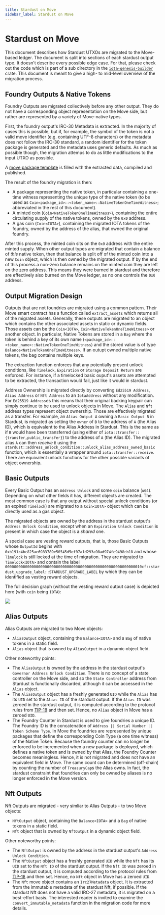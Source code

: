 ```yaml
---
title: Stardust on Move
sidebar_label: Stardust on Move
---
```


# Stardust on Move

This document describes how Stardust UTXOs are migrated to the Move-based ledger. The document is split into sections of
each stardust output type. It doesn't describe every possible edge case. For that, please check out the code which is
part of a sub directory in the [`iota-genesis-builder`](../../../iota-genesis-builder/src/stardust/) crate. This
document is meant to give a high- to mid-level overview of the migration process.

## Foundry Outputs & Native Tokens

Foundry Outputs are migrated collectively before any other output. They do not have a corresponding object
representation on the Move side, but rather are represented by a variety of Move-native types.

First, the foundry output's IRC-30 Metadata is extracted. In the majority of cases this is possible, but if, for
example, the symbol of the token is not a valid move identifier (e.g. containing UTF-8 characters) or the metadata does
not follow the IRC-30 standard, a random identifier for the token package is generated and the metadata uses generic
defaults. As much as possible though, the migration attemps to do as little modifications to the input UTXO as possible.

A
[move package template](../../../iota-genesis-builder/src/stardust/native_token/package_template/sources/native_token_template.move)
is filled with the extracted data, compiled and published.

The result of the foundry migration is then:

- A package representing the native token, in particular containing a one-time witness representing the unique type of
  the native token (to be used as `Coin<package_id>::<token_name>::NativeTokenOneTimeWitness>`; abbreviated in the rest
  of this document).
- A minted coin (`Coin<NativeTokenOneTimeWitness>`), containing the entire circulating supply of the native tokens,
  owned by the `0x0` address.
- A gas coin (`Coin<IOTA>`), containing the migrated IOTA tokens of the foundry, owned by the address of the alias, that
  owned the original foundry.

After this process, the minted coin sits on the `0x0` address with the entire minted supply. When other output types are
migrated that contain a balance of _this_ native token, then that balance is split off of the minted coin into a new
`Coin` object, which is then owned by the migrated output. If by the end of this process a non-zero balance remains on
the minted coin they are left on the zero address. This means they were burned in stardust and therefore are effectively
also burned on the Move ledger, as no one controls the `0x0` address.

## Output Migration Design

Outputs that are not foundries are migrated using a common pattern. Their Move smart contract has a function called
`extract_assets` which returns all of the migrated assets. Generally, these outputs are migrated to an object which
contains the other associated assets in static or dynamic fields. Those assets can be the `Coin<IOTA>`,
`Coin<NativeTokenOneTimeWitness>` or another object. In particular, Native Tokens are stored in a `Bag` where the token
is behind a key of its own name (`<package_id>::<token_name>::NativeTokenOneTimeWitness`) and the stored value is of
type `Balance<NativeTokenOneTimeWitness>`. If an outupt owned multiple native tokens, the bag contains multiple keys.

The extraction function enforces that any potentially present unlock conditions, like `Timelock`, `Expiration` or
`Storage Deposit Return` are enforced. For instance, if a timelocked basic ouput's assets are attempted to be extracted,
the transaction would fail, just like it would in stardust.

Address Ownership is migrated directly by converting `Ed25519 Address`, `Alias Address` or `Nft Address` to an
`IotaAddress` without any modification. For `Ed25519 Address`es this means that their original backing keypair can
simply continue to be used to unlock objects in Move. The `Alias` and `Nft` address types represent object ownership.
Those are effectively migrated as a transfer. For example, an `Alias Output A` owning a `Basic Output B` in Stardust, is
migrated as setting the `owner` of `B` to the address of `A` (the Alias ID), which is equivalent to the Alias Address in
Stardust. This is the same as if `B` would have been transferred (using either of
`iota::transfer::{transfer,public_transfer}`) to the address of `A` (the Alias ID). The migrated alias `A` can then
_receive_ `B` using the `stardust::address_unlock_condition::unlock_alias_address_owned_basic` function, which is
essentially a wrapper around `iota::transfer::receive`. There are equivalent unlock functions for the other possible
variants of object ownership.

## Basic Outputs

Every Basic Output has an `Address Unlock` and some `coin` balance (`u64`). Depending on what other fields it has,
different objects are created. The most common case is that any output without special unlock conditions (or an expired
`Timelock`) are migrated to a `Coin<IOTA>` object which can be directly used as a gas object.

The migrated objects are owned by the address in the stardust output's `Address Unlock Condition`, except when an
`Expiration Unlock Condition` is present in which case the object is a _shared_ one.

A special case are vesting reward outputs, that is, those Basic Outputs whose `OutputId` begins with
`0xb191c4bc825ac6983789e50545d5ef07a1d293a98ad974fc9498cb18` and whose `Timelock` is still locked at the time of
migration. They are migrated to `Timelock<IOTA>` and contain the label
`00000000000000000000000000000000000000000000000000000000000010cf::stardust_upgrade_label::STARDUST_UPGRADE_LABEL` by
which they can be identified as vesting reward objects.

The full decision graph (without the vesting reward output case) is depicted here (with `coin` being `IOTA`):

![](./stardust-on-move-basic-migration-graph.svg)

## Alias Outputs

Alias Outputs are migrated to two Move objects:

- `AliasOutput` object, containing the `Balance<IOTA>` and a `Bag` of native tokens in a static field.
- `Alias` object that is owned by `AliasOutput` in a dynamic object field.

Other noteworthy points:

- The `AliasOutput` is owned by the address in the stardust output's `Governor Address Unlock Condition`. There is no
  concept of a state controller on the Move side, and so the `State Controller` address from Stardust is functionally
  discarded, although it can be accessed in the `Alias` object.
- The `AliasOutput` object has a freshly generated `UID` while the `Alias` has its `UID` set to the `Alias ID` of the
  stardust output. If the `Alias ID` was zeroed in the stardust output, it is computed according to the protocol rules
  from [TIP-18](https://wiki.iota.org/tips/tips/TIP-0018/) and then set. Hence, no `Alias` object in Move has a zeroed
  `UID`.
- The Foundry Counter in Stardust is used to give foundries a unique ID. The Foundry ID is the concatenation of
  `Address || Serial Number || Token Scheme Type`. In Move the foundries are represented by unique packages that define
  the corresponding Coin Type (a one time witness) of the Native Token. Because the foundry counter can no longer be
  enforced to be incremented when a new package is deployed, which defines a native token and is owned by that Alias,
  the Foundry Counter becomes meaningless. Hence, it is not migrated and does not have an equivalent field in Move. The
  same count can be determined (off-chain) by counting the number of `TreasuryCap`s the Alias owns. In fact, the
  stardust constraint that foundries can only be owned by aliases is no longer enforced in the Move version.

## Nft Outputs

Nft Outputs are migrated - very simliar to Alias Outputs - to two Move objects:

- `NftOutput` object, containing the `Balance<IOTA>` and a `Bag` of native tokens in a static field.
- `Nft` object that is owned by `NftOutput` in a dynamic object field.

Other noteworthy points:

- The `NftOutput` is owned by the address in the stardust output's `Address Unlock Condition`.
- The `NftOutput` object has a freshly generated `UID` while the `Nft` has its `UID` set to the `Nft ID` of the stardust
  output. If the `Nft ID` was zeroed in the stardust output, it is computed according to the protocol rules from
  [TIP-18](https://wiki.iota.org/tips/tips/TIP-0018/) and then set. Hence, no `Nft` object in Move has a zeroed `UID`.
- The `Nft` move object contains an `Irc27Metadata` object. It is extracted from the immutable metadata of the stardust
  Nft, if possible. If the stardust Nft does not have a valid IRC-27 metadata, it is migrated on a best-effort basis.
  The interested reader is invited to examine the `convert_immutable_metadata` function in the migration code for more
  details.
